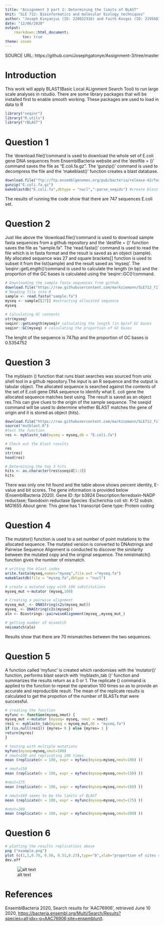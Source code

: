 ```yaml
---
title: "Assignment 3 part 2: Determining the limits of BLAST"
Unit: "SLE 712: Bioinformatics and molecular biology techniques"
author: "Joseph Kinyanjui (ID: 220022316) and Faith Kosgei (ID: 219560158)"
date: "12/06/2020"
output:
    rmarkdown::html_document:
        toc: true
theme: cosmo
---
```

SOURCE URL: https://github.com/Josephgatonye/Assignment-3/tree/master

# Introduction

This work will apply BLAST(Basic Local ALignment Search Tool) to run large scale analyses in rstudio. There are some library packages that will be installed first to enable smooth working. These packages are used to load in data to R
```r
library("seqinr")
library("R.utils")
library("rBLAST")
```

# Question 1

The 'download.file()'command is used to download the whole set of E.coli gene DNA sequences from EnsemblBacteria website and the 'destfile = ()' command  saves the file as "E.coli.fa.gz". The 'gunzip()' command is used to decompress the file and the 'makeblast()'  function creates a blast database. 
```r
download.file("ftp://ftp.ensemblgenomes.org/pub/bacteria/release-42/fasta/bacteria_0_collection/escherichia_coli_str_k_12_substr_mg1655/cds/Escherichia_coli_str_k_12_substr_mg1655.ASM584v2.cds.all.fa.gz",destfile = "E.coli.fa.gz")
gunzip("E.coli.fa.gz")
makeblastdb("E.coli.fa",dbtype = "nucl","-parse_seqids") #create blast and gives the numbers of sequences present in the E.coli set
```
The results of running the code show that there are 747 sequences E.coli set.

# Question 2

Just like above the 'download.file()'command is used to download sample fasta sequences from a github repository and the 'destfile = ()' function saves the file as "sample.fa". The 'read.fasta()' command is used to read the file which is in fasta format and the result is saved as an object (sample). My allocated sequence was 27 and square brackets[] function is used to subset it from the list(sample) and the result saved as 'myseq'. The 'seqinr::getLength()'command is used to calculate the length (in bp) and the proportion of the GC bases is calculated using the 'seqinr::GC()'command. 
```r
# Downloading the sample fasta sequences from github 
download.file("https://raw.githubusercontent.com/markziemann/SLE712_files/master/bioinfo_asst3_part2_files/sample.fa",destfile = "sample.fa")
# Reading file into R
sample <- read.fasta("sample.fa")
myseq <- sample[[27]] #extracting allocated sequence 
myseq

# Calculating GC contents
str(myseq)
seqinr::getLength(myseq)# calculating the length (in bp)of GC bases
seqinr::GC(myseq) # calculating the proportion of GC bases
```
The lenght of the sequence is 747bp and the proportion of GC bases is 0.5354752

# Question 3

The myblastn () function that runs blast searches was sourced from unix shell tool in a github repository.The input is an R sequence and the output is tabular object.
The allocated sequence is searched against the contents of the set of E.coli gene DNA sequence to identify what 
E. coli gene the allocated sequence matches best using. The result is saved as an object res.This can give clues to the origin of the sample sequence. The sseqid command will be used to determine whether BLAST matches the gene of origin and it is stored as object (hits). 
```r
download.file("https://raw.githubusercontent.com/markziemann/SLE712_files/master/bioinfo_asst3_part2_files/mutblast_functions.R",destfile = "mutblast.R")
source("mutblast.R")
#test the function
res <- myblastn_tab(myseq = myseq,db = "E.coli.fa")

# Check out the blast results
res
str(res)
head(res)

# Determining the top 3 hits
hits <- as.character(res$sseqid[1:3])
hits
```
There was only one hit found and the table above shows percent identity, E-value and bit scores. The gene information is provided below (EnsemblBacteria 2020).
Gene ID :fpr b3924
Description:ferredoxin-NADP reductase; flavodoxin reductase
Species :Escherichia coli str. K-12 substr. MG1655
About gene: This gene has 1 transcript
Gene type: Protein coding

# Question 4

The mutator() function is used to a set number of point mutations to the allocated sequence. The mutated version is converted to DNAstrings and Pairwise Sequence Alignment is conducted to discover the similarity between the mutated copy and the original sequence. The nmistmatch() function gives the number of mismatch. 
```r
# writing the blast index
write.fasta(myseq,names="myseq",file.out ="myseq.fa")
makeblastdb(file = "myseq.fa",dbtype = "nucl")

# create a mutated copy with 100 substitutions 
myseq_mut <-mutator (myseq,100)

# Creating a pairwise alignment 
myseq_mut_ <- DNAString(c2s(myseq_mut))
myseq_ <- DNAString(c2s(myseq))
aln <- Biostrings::pairwiseAlignment(myseq_,myseq_mut_)

# getting number of mismatch
nmismatch(aln) 
```
Results show that there are 70 mismatches between the two sequences.

# Question 5

A function called 'myfunc' is created which randomises with the 'mutator()' function, performs blast search with 'myblastn_tab ()' function and summarizes the results return as a 0 or 1. The replicate () command is applied to the function to repeat the operation 100 times so as to provide an accurate and reproducible result. The mean of the replicate results is calculated to get the propotion of the number of BLASTs that were successful.
```r
# creating the function
myfunc <- function(myseq,nmut) {
myseq_mut <-mutator (myseq= myseq, nmut = nmut)
res1 <- myblastn_tab(myseq = myseq_mut,db = "myseq.fa")
if (is.null(res1)) {myres= 0 } else {myres= 1 }
return(myres)
}

# testing with multiple mutations
myfunc(myseq=myseq,nmut=100)
# nmut=100 and replicating 100 times
mean (replicate(n = 100, expr = myfunc(myseq=myseq,nmut=100) ))

# nmut=150
mean (replicate(n = 100, expr = myfunc(myseq=myseq,nmut=150) ))

#nmut=175
mean (replicate(n = 100, expr = myfunc(myseq=myseq,nmut=169) ))

# nmut=169 seems to be the limits of BLAST
mean (replicate(n = 100, expr = myfunc(myseq=myseq,nmut=175) ))

#nmut=200
mean (replicate(n = 100, expr = myfunc(myseq=myseq,nmut=200) ))
```
# Question 6

```r
# plotting the results replications above
png ("example.png") 
plot (c(1,1,0.76, 0.56, 0.51,0.23),type="b",xlab="proportion of sites randomised",ylab="proportion of successful BLASTs",main="How increasing random base proportion affects BLAST performance")
dev.off
```
![alt text](example.png "Example Plot")

# References

EnsemblBacteria 2020, Search results for 'AAC76906', retrieved June 10 2020, <https://bacteria.ensembl.org/Multi/Search/Results?species=all;idx=;q=AAC76906;site=ensemblunit>.



